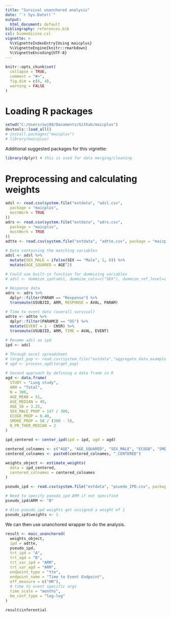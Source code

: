 ```yaml
---
title: "Survival unanchored analysis"
date: "`r Sys.Date()`"
output: 
  html_document: default
bibliography: references.bib
csl: biomedicine.csl
vignette: >
  %\VignetteIndexEntry{Using maicplus}
  %\VignetteEngine{knitr::rmarkdown}
  %\VignetteEncoding{UTF-8}
---
```


<style type="text/css">

body{ /* Normal  */
      font-size: 14px;
  }
td {  /* Table  */
  font-size: 10px;
}
h1.title {
  font-size: 38px;
}
h1 { /* Header 1 */
  font-size: 28px;
  }
h2 { /* Header 2 */
    font-size: 22px;
}
h3 { /* Header 3 */
  font-size: 18px;
}
code.r{ /* Code block */
    font-size: 12px;
}
pre { /* Code block - determines code spacing between lines */
    font-size: 14px;
}
</style>

```r
knitr::opts_chunk$set(
  collapse = TRUE,
  comment = "#>",
  fig.dim = c(6, 4),
  warning = FALSE
)
```


# Loading R packages

```r
setwd("C:/Users/swj88/Documents/Github/maicplus")
devtools::load_all()
# install.packages("maicplus")
# library(maicplus)
```

Additional suggested packages for this vignette:

```r
library(dplyr) # this is used for data merging/cleaning
```

# Preprocessing and calculating weights

```r
adsl <- read.csv(system.file("extdata", "adsl.csv",
  package = "maicplus",
  mustWork = TRUE
))
adrs <- read.csv(system.file("extdata", "adrs.csv",
  package = "maicplus",
  mustWork = TRUE
))
adtte <- read.csv(system.file("extdata", "adtte.csv", package = "maicplus", mustWork = TRUE))

# Data containing the matching variables
adsl <- adsl %>%
  mutate(SEX_MALE = ifelse(SEX == "Male", 1, 0)) %>%
  mutate(AGE_SQUARED = AGE^2)

# Could use built-in function for dummizing variables
# adsl <- dummize_ipd(adsl, dummize_cols=c("SEX"), dummize_ref_level=c("Female"))

# Response data
adrs <- adrs %>%
  dplyr::filter(PARAM == "Response") %>%
  transmute(USUBJID, ARM, RESPONSE = AVAL, PARAM)

# Time to event data (overall survival)
adtte <- adtte %>%
  dplyr::filter(PARAMCD == "OS") %>%
  mutate(EVENT = 1 - CNSR) %>%
  transmute(USUBJID, ARM, TIME = AVAL, EVENT)

# Rename adsl as ipd
ipd <- adsl

# Through excel spreadsheet
# target_pop <- read.csv(system.file("extdata","aggregate_data_example_1.csv", package = "maicplus", mustWork = TRUE))
# agd <- process_agd(target_pop)

# Second approach by defining a data frame in R
agd <- data.frame(
  STUDY = "Lung study",
  ARM = "Total",
  N = 300,
  AGE_MEAN = 51,
  AGE_MEDIAN = 49,
  AGE_SD = 3.25,
  SEX_MALE_PROP = 147 / 300,
  ECOG0_PROP = 0.40,
  SMOKE_PROP = 58 / (300 - 5),
  N_PR_THER_MEDIAN = 2
)

ipd_centered <- center_ipd(ipd = ipd, agd = agd)

centered_colnames <- c("AGE", "AGE_SQUARED", "SEX_MALE", "ECOG0", "SMOKE", "N_PR_THER_MEDIAN")
centered_colnames <- paste0(centered_colnames, "_CENTERED")

weights_object <- estimate_weights(
  data = ipd_centered,
  centered_colnames = centered_colnames
)

pseudo_ipd <- read.csv(system.file("extdata", "psuedo_IPD.csv", package = "maicplus", mustWork = TRUE))

# Need to specify pseudo_ipd ARM if not specified
pseudo_ipd$ARM <- "B"

# Also pseudo_ipd weights get assigned a weight of 1
pseudo_ipd$weights <- 1
```

We can then use unanchored wrapper to do the analysis.

```r
result <- maic_unanchored(
  weights_object,
  ipd = adtte,
  pseudo_ipd,
  trt_ipd = "A",
  trt_agd = "B",
  trt_var_ipd = "ARM",
  trt_var_agd = "ARM",
  endpoint_type = "tte",
  endpoint_name = "Time to Event Endpoint",
  eff_measure = c("HR"),
  # time to event specific args
  time_scale = "months",
  km_conf_type = "log-log"
)

result$inferential
```
